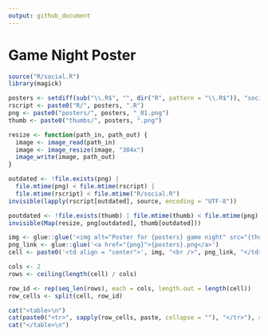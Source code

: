 ```yaml
---
output: github_document
---
```


# Game Night Poster

```r
source("R/social.R")
library(magick)

posters <- setdiff(sub("\\.R$", "", dir("R", pattern = "\\.R$")), "social")
rscript <- paste0("R/", posters, ".R")
png <- paste0("posters/", posters, "_01.png")
thumb <- paste0("thumbs/", posters, ".png")

resize <- function(path_in, path_out) {
  image <- image_read(path_in)
  image <- image_resize(image, "384x")
  image_write(image, path_out)
}

outdated <- !file.exists(png) | 
  file.mtime(png) < file.mtime(rscript) | 
  file.mtime(rscript) < file.mtime("R/social.R")
invisible(lapply(rscript[outdated], source, encoding = "UTF-8"))

poutdated <- !file.exists(thumb) | file.mtime(thumb) < file.mtime(png)
invisible(Map(resize, png[outdated], thumb[outdated]))
```

```r
img <- glue::glue('<img alt="Poster for {posters} game night" src="{thumb}" width="384" height="216">')
png_link <- glue::glue('<a href="{png}">{posters}.png</a>')
cell <- paste0('<td align = "center">', img, "<br />", png_link, "</td>")

cols <- 2
rows <- ceiling(length(cell) / cols)

row_id <- rep(seq_len(rows), each = cols, length.out = length(cell))
row_cells <- split(cell, row_id)

cat("<table>\n")
cat(paste0("<tr>", sapply(row_cells, paste, collapse = ""), "</tr>"), sep = "")
cat("</table>\n")
```
